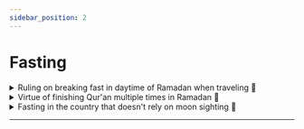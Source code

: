 ```yaml
---
sidebar_position: 2
---
```


# Fasting

<details>
<summary style={{fontWeight: "bold"}}>
Ruling on breaking fast in daytime of Ramadan when traveling 📃
</summary>

**Q:** May Allaah reward you. The questioner says: When is it permissible for us to break the fast if we want to travel during the day in Ramadan

**A:** Scholars differed regarding a Muslim who fasts at the beginning of the day and then travels during it. Does he break the fast? What appears to be the more correct opinion is that he may break the fast as long as he traveled during the day. And when does he start to break his fast? The majority of scholars, and it is more cautious, that he begins to break his fast if he leaves the urban areas of the city, and it is more cautious. Because a person does not know what will happen to him, he may break his fast, then he will stop traveling and miss the fast of that day. Some of the scholars are of the view that he breaks his fast even at home. It appears to be more correct that it is permissible for him to do so as long as he knows that he will leave the city during the day. But if he knows that he will not leave the urban areas of the city except at night, then it is not permissible for him to break his fast in his house. Because he will not travel during the day. I mean, brothers, a person at noon time wanted to travel to Makkah and his car was parked at the door. It is most likely that he will leave Medina much before sunset. It is permissible for him to break his fast while he is in his house before he goes out, even if this is contrary to what the majority of scholars say, because the evidence for it is established. But the more caution opinion is for a person not to break his fast until he leaves the urban area of his city, as we mentioned. As for a person who will travel before Maghrib and knows that he will not leave the borders of the city until the Maghrib prayer has arrived, then it is not permissible for him to break his fast at home because night will overtake him while he is in the city and he has not traveled. He does not have the right to break the fast while he is in his city

</details>

<details>
<summary style={{fontWeight: "bold"}}>
Virtue of finishing Qur'an multiple times in Ramadan 📃
</summary>

**Q:** Peace be upon you, and may Islam and Muslims benefit you. The questioner says, may God protect you. Is it better to recite the Qur’an a lot during this month, or to limit it to one or two recitations in recitation, contemplation and contemplation

**A:** The state of the predecessors indicates that the abundance of letters is better than the interpreted reading, which is with contemplation, but what appears, and God knows best, is that the matter differs according to different people in the view of the servant who is best for his heart, and what is more beneficial to the heart is better. And if it is possible to combine, such as making you an interpreted and deliberate conclusion from the beginning of the month to the end of the month, and making another reading for you in which you increase the letters, then this is good and perfect. For example, if you made the period between noon and afternoon, as much time as possible for you, in a contemplative reading that explained until the end of the month, and made you at the beginning of the day or at the end of it or at night a reading in which you multiply the letters.

</details>

<details>
<summary style={{fontWeight: "bold"}}>
Fasting in the country that doesn't rely on moon sighting 📃
</summary>

**Q:** May Allaah be good to you, bless you, and benefit Islam and Muslims. May Allaah reward you. The questioner says: If you are in a country that does not depend on the moon sighting, but rather depends on the astronomical calculation, and if the news of the moon sighting reaches them, they reject it if the calculation does not agree, then what should we do?

**A:** First, we must take the apparent meaning, so if the country depends on sighting, and they go out and see, and the officials in the country announce that the crescent has not been seen, then the people of the country take this. Shaban completes 30 days. What they did not say and they will not say, but if they said we saw the crescent, but it violates the calculation, so we do not take it. Here we take the view that they did not take, but this is what it is. But I say it as a scientific hypothesis. But if the country does not depend on the moon sighting in the first place, but rather depends on the astronomical calculation, and announces, perhaps a month or two in advance, that Ramadan is on such-and-such day. If it agrees with a legislation, even if it was not intended for its perpetrators, then it is considered to preserve the Muslims’ fast in general and the general principles of the Sharia. For example, it is announced that Ramadan is on so-and-so day through calculation and it agreed with people's of that country sighting of the crescent on that day. So they fasted on that day because of sighting. Here we say, O people of this country, fast, because this agreed with a legaslative aspect, which is the sighting in a Muslim country. Or it coincides with the completion of Sha’ban 30 days, then they fast, even if this is according to astronomical calculations. But if it does not agree with a legislation, then they look to the nearest country to them, and they rely on what that country says. If one of them fears trial or harm, then he fasts or breaks his fast secretly, yes.

</details>

---